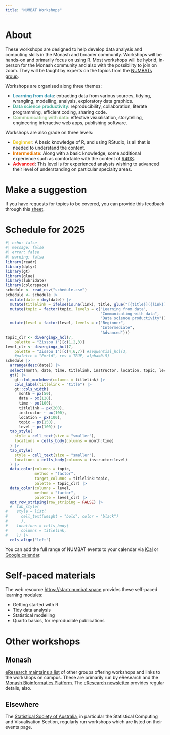 ```yaml
---
title: "NUMBAT Workshops"
---
```


# About

These workshops are designed to help develop data analysis and computing skills in the Monash and broader community. Workshops will be hands-on and primarily focus on using R. Most workshops will be hybrid, in-person for the Monash community and also with the possibility to join on zoom. They will be taught by experts on the topics from the [NUMBATs group](https://numbat.space/people/). 

Workshops are organised along three themes: 

- <span style="color: #3B99B1;">**Learning from data**</span>: extracting data from various sources, tidying, wrangling, modelling, analysis, exploratory data graphics.
- <span style="color: #56B29E;">**Data science productivity**</span>: reproducibility, collaboration, literate programming, efficient coding, sharing code.
- <span style="color: #9FC095;">**Communicating with data**</span>: effective visualisation, storytelling, engineering interactive web apps, publishing software.

Workshops are also grade on three levels: 

- <span style="color: #EACB2B;">**Beginner**</span>: A basic knowledge of R, and using RStudio, is all that is needed to understand the content.
- <span style="color: #E87700;">**Intermediate**</span>: Along with a basic knowledge, some additional experience such as comfortable with the content of [R4DS](https://r4ds.hadley.nz).
- <span style="color: #F5191C;">**Advanced**</span>: This level is for experienced analysts wishing to advanced their level of understanding on particular specialty areas. 

# Make a suggestion

If you have requests for topics to be covered, you can provide this feedback through this [sheet](https://forms.gle/BLdEp9KMqmvstgWb7).

# Schedule for 2025

```r
#| echo: false
#| message: false
#| error: false
#| warning: false
library(readr)
library(dplyr)
library(gt)
library(glue)
library(lubridate)
library(colorspace)
schedule <- read_csv("schedule.csv")
schedule <- schedule |>
  mutate(date = dmy(date)) |>
  mutate(titlelink = ifelse(is.na(link), title, glue("[{title}]({link})"))) |>
  mutate(topic = factor(topic, levels = c("Learning from data", 
                                          "Communicating with data", 
                                          "Data science productivity"))) |>
  mutate(level = factor(level, levels = c("Beginner", 
                                          "Intermediate", 
                                          "Advanced")))
topic_clr <- divergingx_hcl(7, 
    palette = "Zissou 1")[c(1,2,3)]
level_clr <- divergingx_hcl(7, 
    palette = "Zissou 1")[c(4,6,7)] #sequential_hcl(3, 
    #palette = "Emrld", rev = TRUE, alpha=0.5)
schedule |>
  arrange(desc(date)) |>
  select(month, date, time, titlelink, instructor, location, topic, level) |>
  gt() |>
    gt::fmt_markdown(columns = titlelink) |>
    cols_label(titlelink = "title") |> 
    gt::cols_width(
      month ~ px(50),
      date ~ px(120),
      time ~ px(100),
      titlelink ~ px(200),
      instructor ~ px(100),
      location ~ px(100),
      topic ~ px(150),
      level ~ px(100)) |>
  tab_style(
    style = cell_text(size = "smaller"),
    locations = cells_body(columns = month:time)
  ) |>
  tab_style(
    style = cell_text(size = "smaller"),
    locations = cells_body(columns = instructor:level)
  ) |>
  data_color(columns = topic, 
             method = "factor",
             target_columns = titlelink:topic,
             palette = topic_clr) |>
  data_color(columns = level, 
             method = "factor",
             palette = level_clr) |>
  opt_row_striping(row_striping = FALSE) |>
  #  tab_style(
#    style = list(
#      cell_text(weight = "bold", color = "black")
#      ),
#    locations = cells_body(
#      columns = titlelink,
#    )) |>
  cols_align("left")
```

You can add the full range of NUMBAT events to your calendar via [iCal](https://calendar.google.com/calendar/ical/t0umouvaoo3h62kcfcj7vcfck8%40group.calendar.google.com/public/basic.ics) or [Google calendar](https://calendar.google.com/calendar?cid=dDB1bW91dmFvbzNoNjJrY2Zjajd2Y2ZjazhAZ3JvdXAuY2FsZW5kYXIuZ29vZ2xlLmNvbQ).


# Self-paced materials 

The web resource [https://startr.numbat.space](https://startr.numbat.space) provides these self-paced learning modules:

- Getting started with R
- Tidy data analysis
- Statistical modelling
- Quarto basics, for reproducible publications 

# Other workshops 

## Monash

[eResearch maintains a list](https://docs.erc.monash.edu/training/) of other groups offering workshops and links to the workshops on campus. These are primarily run by eResearch and the [Monash Bioinformatics Platform](https://www.monash.edu/researchinfrastructure/bioinformatics/training). The [eResearch newsletter](https://mailchi.mp/e0c3342ff59a/eresearch-march-2025-newsletter) provides regular details, also. 

## Elsewhere

The [Statistical Society of Australia](https://www.statsoc.org.au/Events-calendar), in particular the Statistical Computing and Visualisation Section, regularly run workshops which are listed on their events page.

